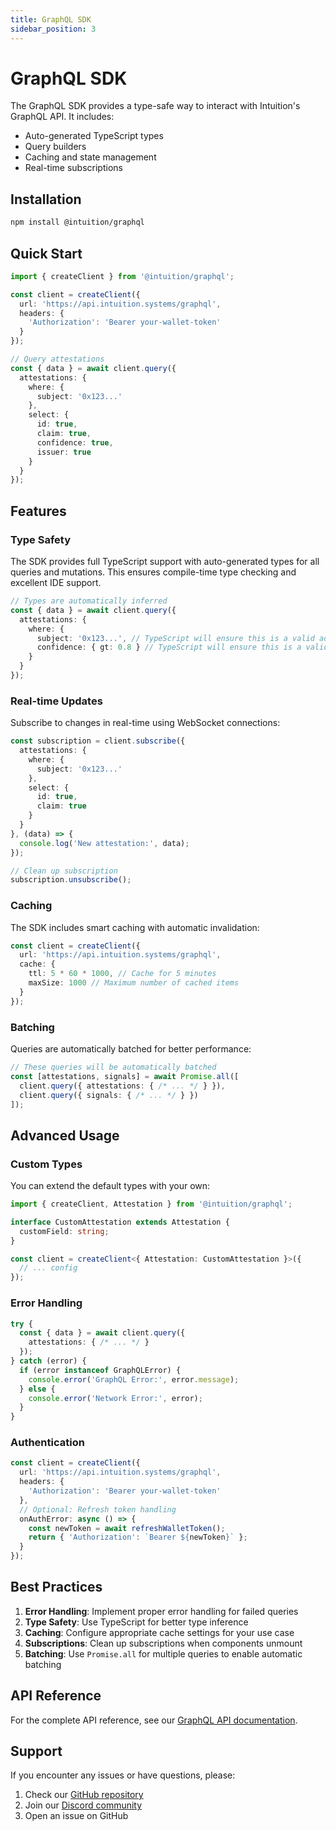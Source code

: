```yaml
---
title: GraphQL SDK
sidebar_position: 3
---
```


# GraphQL SDK

The GraphQL SDK provides a type-safe way to interact with Intuition's GraphQL API. It includes:

- Auto-generated TypeScript types
- Query builders
- Caching and state management
- Real-time subscriptions

## Installation

```bash
npm install @intuition/graphql
```

## Quick Start

```typescript
import { createClient } from '@intuition/graphql';

const client = createClient({
  url: 'https://api.intuition.systems/graphql',
  headers: {
    'Authorization': 'Bearer your-wallet-token'
  }
});

// Query attestations
const { data } = await client.query({
  attestations: {
    where: {
      subject: '0x123...'
    },
    select: {
      id: true,
      claim: true,
      confidence: true,
      issuer: true
    }
  }
});
```

## Features

### Type Safety
The SDK provides full TypeScript support with auto-generated types for all queries and mutations. This ensures compile-time type checking and excellent IDE support.

```typescript
// Types are automatically inferred
const { data } = await client.query({
  attestations: {
    where: {
      subject: '0x123...', // TypeScript will ensure this is a valid address
      confidence: { gt: 0.8 } // TypeScript will ensure this is a valid confidence value
    }
  }
});
```

### Real-time Updates
Subscribe to changes in real-time using WebSocket connections:

```typescript
const subscription = client.subscribe({
  attestations: {
    where: {
      subject: '0x123...'
    },
    select: {
      id: true,
      claim: true
    }
  }
}, (data) => {
  console.log('New attestation:', data);
});

// Clean up subscription
subscription.unsubscribe();
```

### Caching
The SDK includes smart caching with automatic invalidation:

```typescript
const client = createClient({
  url: 'https://api.intuition.systems/graphql',
  cache: {
    ttl: 5 * 60 * 1000, // Cache for 5 minutes
    maxSize: 1000 // Maximum number of cached items
  }
});
```

### Batching
Queries are automatically batched for better performance:

```typescript
// These queries will be automatically batched
const [attestations, signals] = await Promise.all([
  client.query({ attestations: { /* ... */ } }),
  client.query({ signals: { /* ... */ } })
]);
```

## Advanced Usage

### Custom Types
You can extend the default types with your own:

```typescript
import { createClient, Attestation } from '@intuition/graphql';

interface CustomAttestation extends Attestation {
  customField: string;
}

const client = createClient<{ Attestation: CustomAttestation }>({
  // ... config
});
```

### Error Handling

```typescript
try {
  const { data } = await client.query({
    attestations: { /* ... */ }
  });
} catch (error) {
  if (error instanceof GraphQLError) {
    console.error('GraphQL Error:', error.message);
  } else {
    console.error('Network Error:', error);
  }
}
```

### Authentication

```typescript
const client = createClient({
  url: 'https://api.intuition.systems/graphql',
  headers: {
    'Authorization': 'Bearer your-wallet-token'
  },
  // Optional: Refresh token handling
  onAuthError: async () => {
    const newToken = await refreshWalletToken();
    return { 'Authorization': `Bearer ${newToken}` };
  }
});
```

## Best Practices

1. **Error Handling**: Implement proper error handling for failed queries
2. **Type Safety**: Use TypeScript for better type inference
3. **Caching**: Configure appropriate cache settings for your use case
4. **Subscriptions**: Clean up subscriptions when components unmount
5. **Batching**: Use `Promise.all` for multiple queries to enable automatic batching

## API Reference

For the complete API reference, see our [GraphQL API documentation](/graphql).

## Support

If you encounter any issues or have questions, please:
1. Check our [GitHub repository](https://github.com/intuition-systems/intuition)
2. Join our [Discord community](https://discord.gg/intuition)
3. Open an issue on GitHub